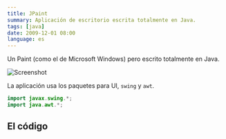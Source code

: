 ```yaml
---
title: JPaint
summary: Aplicación de escritorio escrita totalmente en Java.
tags: [java]
date: 2009-12-01 08:00
language: es
---
```


Un Paint (como el de Microsoft Windows) pero escrito totalmente en Java.

![Screenshot](https://github.com/alvareztech/JPaint/raw/master/screenshot.png)

La aplicación usa los paquetes para UI, `swing` y `awt`.

```java
import javax.swing.*;
import java.awt.*;
```

## El código

<GitHub repo="JPaint"/>
